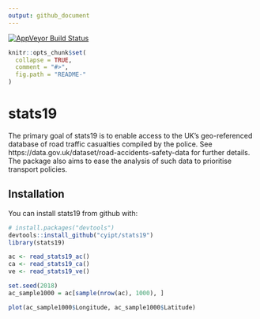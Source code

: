 ```yaml
---
output: github_document
---
```


[![AppVeyor Build Status](https://ci.appveyor.com/api/projects/status/github/cyipt/stats19?branch=master&svg=true)](https://ci.appveyor.com/project/Robinlovelace/stats19)

<!-- README.md is generated from README.Rmd. Please edit that file -->

```r
knitr::opts_chunk$set(
  collapse = TRUE,
  comment = "#>",
  fig.path = "README-"
)
```

# stats19


The primary goal of stats19 is to enable access to the UK's geo-referenced database of road traffic casualties compiled by the police.
See https://data.gov.uk/dataset/road-accidents-safety-data for further details.
The package also aims to ease the analysis of such data to prioritise transport policies.

## Installation

You can install stats19 from github with:

```r
# install.packages("devtools")
devtools::install_github("cyipt/stats19")
library(stats19)
```


```r
ac <- read_stats19_ac()
ca <- read_stats19_ca()
ve <- read_stats19_ve()
```

```r
set.seed(2018)
ac_sample1000 = ac[sample(nrow(ac), 1000), ]
```

```r
plot(ac_sample1000$Longitude, ac_sample1000$Latitude)
```

